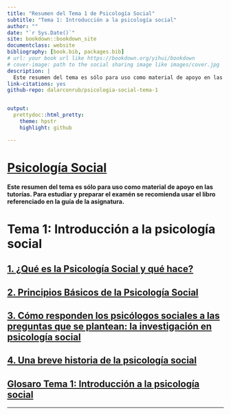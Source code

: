 ```yaml
--- 
title: "Resumen del Tema 1 de Psicología Social"
subtitle: "Tema 1: Introducción a la psicología social"
author: ""
date: "`r Sys.Date()`"
site: bookdown::bookdown_site
documentclass: website
bibliography: [book.bib, packages.bib]
# url: your book url like https://bookdown.org/yihui/bookdown
# cover-image: path to the social sharing image like images/cover.jpg
description: |
  Este resumen del tema es sólo para uso como material de apoyo en las tutorías. Para estudiar y preparar el examén  se recomienda usar el libro referenciado en la guía de la asignatura.
link-citations: yes
github-repo: dalarconrub/psicologia-social-tema-1


output:
  prettydoc::html_pretty:
    theme: hpstr
    highlight: github

---
```



# [Psicología Social](https://dalarconrub.github.io/psicologia-social/)


**Este resumen del tema es sólo para uso como material de apoyo en las tutorías. Para estudiar y preparar el examén  se recomienda usar el libro referenciado en la guía de la asignatura.**


# Tema 1: Introducción a la psicología social {.unnumbered} 

## [1. ¿Qué es la Psicología Social y qué hace?](#tema1) {.unnumbered}

## [2. Principios Básicos de la Psicología Social](#tema2) {.unnumbered}

## [3. Cómo responden los psicólogos sociales a las preguntas que se plantean: la investigación en psicología social](#tema3) {.unnumbered}

## [4. Una breve historia de la psicología social](#tema4) {.unnumbered}

## [Glosaro Tema 1: Introducción a la psicología social](#glosario1) {.unnumbered}



---

